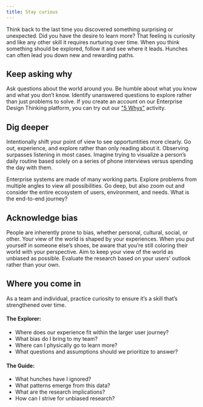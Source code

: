 ```yaml
---
title: Stay curious
---
```


<PageDescription>

Think back to the last time you discovered something surprising or unexpected. Did you have the desire to learn more? That feeling is curiosity and like any other skill it requires nurturing over time. When you think something should be explored, follow it and see where it leads. Hunches can often lead you down new and rewarding paths.

</PageDescription>

## Keep asking why

Ask questions about the world around you. Be humble about what you know and what you don’t know. Identify unanswered questions to explore rather than just problems to solve. If you create an account on our Enterprise Design Thinking platform, you can try out our <a href="https://www.ibm.com/design/thinking/topic/Practitioner/User_Outcomes/01/01/01/6" target="_blank" rel="noopener">"5 Whys"</a> activity.

## Dig deeper

Intentionally shift your point of view to see opportuntities more clearly. Go out, experience, and explore rather than only reading about it. Observing surpasses listening in most cases. Imagine trying to visualize a person’s daily routine based solely on a series of phone interviews versus spending the day with them.

Enterprise systems are made of many working parts. Explore problems from multiple angles to view all possibilities. Go deep, but also zoom out and consider the entire ecosystem of users, environment, and needs. What is the end-to-end journey?

## Acknowledge bias

People are inherently prone to bias, whether personal, cultural, social, or other. Your view of the world is shaped by your experiences. When you put yourself in someone else’s shoes, be aware that you’re still coloring their world with your perspective. Aim to keep your view of the world as unbiased as possible. Evaluate the research based on your users' outlook rather than your own.

## Where you come in

As a team and individual, practice curiosity to ensure it’s a skill that’s strengthened over time.

#### The Explorer:

- Where does our experience fit within the larger user journey?
- What bias do I bring to my team?
- Where can I physically go to learn more?
- What questions and assumptions should we prioritize to answer?

#### The Guide:

- What hunches have I ignored?
- What patterns emerge from this data?
- What are the research implications?
- How can I strive for unbiased research?
